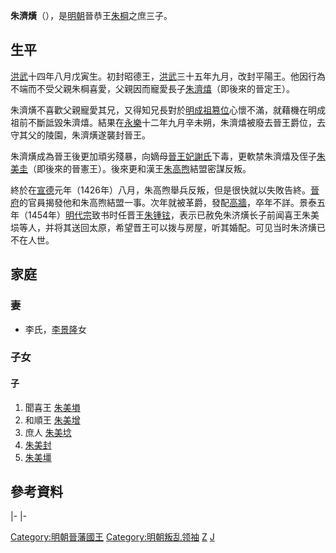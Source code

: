 '''朱濟熿'''（{{bd|1381年|9月14日|15世纪|1426年后|catIdx=Z}}），是[[明朝|明朝]]晉恭王[[朱棡|朱棡]]之庶三子。

== 生平 ==

[[洪武|洪武]]十四年八月戊寅生。初封昭德王，[[洪武|洪武]]三十五年九月，改封平陽王。他因行為不端而不受父親朱棡喜愛，父親因而寵愛長子[[朱濟熺|朱濟熺]]（即後來的晉定王）。

朱濟熿不喜歡父親寵愛其兄，又得知兄長對於[[明成祖|明成祖]][[篡位|篡位]]心懷不滿，就藉機在明成祖前不斷詆毀朱濟熺。結果在[[永乐_(明朝)|永樂]]十二年九月辛未朔，朱濟熺被廢去晉王爵位，去守其父的陵園，朱濟熿遂襲封晉王。

朱濟熿成為晉王後更加頑劣殘暴，向嫡母[[晉王妃謝氏|晉王妃謝氏]]下毒，更軟禁朱濟熺及侄子[[朱美圭|朱美圭]]（即後來的晉憲王）。後來更和漢王[[朱高煦|朱高煦]]結盟密謀反叛。

終於在[[宣德|宣德]]元年（1426年）八月，朱高煦舉兵反叛，但是很快就以失敗告終。[[晉國_(明朝)|晉府]]的官員揭發他和朱高煦結盟一事。次年就被革爵，發配[[高牆|高牆]]，卒年不詳。景泰五年（1454年）[[明代宗|明代宗]]致书时任晋王[[朱锺铉|朱锺铉]]，表示已赦免朱济熿长子前闻喜王朱美埙等人，并将其送回太原，希望晋王可以拨与房屋，听其婚配。可见当时朱济熿已不在人世。

== 家庭 ==
=== 妻 ===
*李氏，[[李景隆|李景隆]]女

=== 子女 ===
==== 子 ====
#聞喜王 [[朱美塤|朱美塤]]
#和順王 [[朱美增|朱美增]]
#庶人 [[朱美埝|朱美埝]]
#[[朱美封|朱美封]]
#[[朱美壃|朱美壃]]

== 參考資料 ==
{{cite book|title=《明實錄》}}


{{s-start}}
{{s-none|無|[[明朝|明政府]]封之}}
{{s-ttl|title=[[明朝藩王列表_(晉王系)#昭德國|明昭德國國王]]|years=？年－1402年}}
{{s-none|無|改封平陽國，封國廢除}}
|-
{{s-none|無|[[明朝|明政府]]封之}}
{{s-ttl|title=[[明朝藩王列表_(晉王系)#平陽國|明平陽國國王]]|years=1402年－1414年}}
{{s-aft|after=侄[[朱美圭|朱美圭]]}}
|-
{{s-before|父恭王[[朱棡|朱棡]]}}
{{s-ttl|title=[[明朝藩王列表_(晉王系)|明晉國國王]]|years=1414年－1426年}}
{{s-aft|after=侄憲王[[朱美圭|朱美圭]]}}
{{end}}

[[Category:明朝晉藩國王|Category:明朝晉藩國王]]
[[Category:明朝叛乱领袖|Category:明朝叛乱领袖]]
[[Category:明朝宗室庶人|Z]]
[[Category:朱姓|J]]